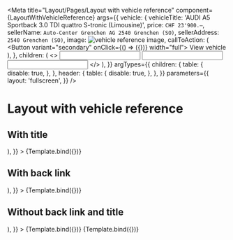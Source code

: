 

<Meta
  title="Layout/Pages/Layout with vehicle reference"
  component={LayoutWithVehicleReference}
  args={{
    vehicle: {
      vehicleTitle: 'AUDI A5 Sportback 3.0 TDI quattro S-tronic (Limousine)',
      price: `CHF 23'900.–`,
      sellerName: `Auto-Center Grenchen AG 2540 Grenchen (SO)`,
      sellerAddress: `2540 Grenchen (SO)`,
      image: <img src="/dummyImage.jpeg" alt="vehicle reference image" />,
      callToAction: (
        <Box marginBottom="xl">
          <Button variant="secondary" onClick={() => ({})} width="full">
            View vehicle
          </Button>
        </Box>
      ),
    },
    children: (
      <>
        <FormControl id="name" label="Name">
          <Input name="name" size="lg" />
        </FormControl>
        <FormControl id="email" label="E-Mail address">
          <Input name="email" size="lg" />
        </FormControl>
        <FormControl id="phone" label="Phone number">
          <Input name="phone" size="lg" />
        </FormControl>
      </>
    ),
  }}
  argTypes={{
    children: {
      table: {
        disable: true,
      },
    },
    header: {
      table: {
        disable: true,
      },
    },
  }}
  parameters={{
    layout: 'fullscreen',
  }}
/>


# Layout with vehicle reference

## With title

<Canvas>
  <Story
    name="With title"
    args={{
      title: 'Nachricht an den Verkäufer',
      header: (
        <SimpleHeader
          title="I am a simple header!"
          url="https://www.autoscout24.ch/de"
        />
      ),
    }}
  >
    {Template.bind({})}
  </Story>
</Canvas>

<ArgsTable story="With title" />

## With back link

<Canvas>
  <Story
    name="With back link"
    args={{
      backLink: {
        text: 'Back',
        url: 'https://www.autoscout24.ch/de',
      },
      header: (
        <SimpleHeader
          title="I am a simple header!"
          url="https://www.autoscout24.ch/de"
        />
      ),
    }}
  >
    {Template.bind({})}
  </Story>
</Canvas>

<ArgsTable story="With back link" />

## Without back link and title

<Canvas>
  <Story
    name="Without back link and title"
    args={{
      header: (
        <SimpleHeader
          title="I am a simple header!"
          url="https://www.autoscout24.ch/de"
        />
      ),
    }}
  >
    {Template.bind({})}
  </Story>
</Canvas>

<Canvas>
  <Story
    name="Without header"
    args={{
      title: 'Nachricht an den Verkäufer',
    }}
  >
    {Template.bind({})}
  </Story>
</Canvas>

<ArgsTable story="Without back link and title" />
